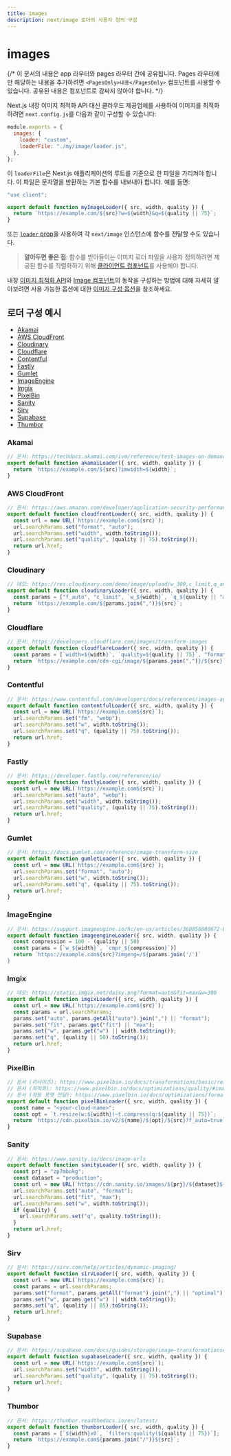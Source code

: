 ```yaml
---
title: images
description: next/image 로더의 사용자 정의 구성
---
```


# images

{/* 이 문서의 내용은 app 라우터와 pages 라우터 간에 공유됩니다. Pages 라우터에만 해당하는 내용을 추가하려면 `<PagesOnly>내용</PagesOnly>` 컴포넌트를 사용할 수 있습니다. 공유된 내용은 컴포넌트로 감싸지 않아야 합니다. */}

Next.js 내장 이미지 최적화 API 대신 클라우드 제공업체를 사용하여 이미지를 최적화하려면 `next.config.js`를 다음과 같이 구성할 수 있습니다:

```js filename="next.config.js"
module.exports = {
  images: {
    loader: "custom",
    loaderFile: "./my/image/loader.js",
  },
};
```

이 `loaderFile`은 Next.js 애플리케이션의 루트를 기준으로 한 파일을 가리켜야 합니다. 이 파일은 문자열을 반환하는 기본 함수를 내보내야 합니다. 예를 들면:

```js filename="my/image/loader.js"
"use client";

export default function myImageLoader({ src, width, quality }) {
  return `https://example.com/${src}?w=${width}&q=${quality || 75}`;
}
```

또는 [`loader` prop](/docs/app/api-reference/components/image#loader)을 사용하여 각 `next/image` 인스턴스에 함수를 전달할 수도 있습니다.

> **알아두면 좋은 점**: 함수를 받아들이는 이미지 로더 파일을 사용자 정의하려면 제공된 함수를 직렬화하기 위해 [클라이언트 컴포넌트](/docs/app/building-your-application/rendering/client-components)를 사용해야 합니다.

내장 [이미지 최적화 API](/docs/app/building-your-application/optimizing/images)와 [Image 컴포넌트](/docs/app/api-reference/components/image)의 동작을 구성하는 방법에 대해 자세히 알아보려면 사용 가능한 옵션에 대한 [이미지 구성 옵션](/docs/app/api-reference/components/image#configuration-options)을 참조하세요.

## 로더 구성 예시

- [Akamai](#akamai)
- [AWS CloudFront](#aws-cloudfront)
- [Cloudinary](#cloudinary)
- [Cloudflare](#cloudflare)
- [Contentful](#contentful)
- [Fastly](#fastly)
- [Gumlet](#gumlet)
- [ImageEngine](#imageengine)
- [Imgix](#imgix)
- [PixelBin](#pixelbin)
- [Sanity](#sanity)
- [Sirv](#sirv)
- [Supabase](#supabase)
- [Thumbor](#thumbor)

### Akamai

```js
// 문서: https://techdocs.akamai.com/ivm/reference/test-images-on-demand
export default function akamaiLoader({ src, width, quality }) {
  return `https://example.com/${src}?imwidth=${width}`;
}
```

### AWS CloudFront

```js
// 문서: https://aws.amazon.com/developer/application-security-performance/articles/image-optimization
export default function cloudfrontLoader({ src, width, quality }) {
  const url = new URL(`https://example.com${src}`);
  url.searchParams.set("format", "auto");
  url.searchParams.set("width", width.toString());
  url.searchParams.set("quality", (quality || 75).toString());
  return url.href;
}
```

### Cloudinary

```js
// 데모: https://res.cloudinary.com/demo/image/upload/w_300,c_limit,q_auto/turtles.jpg
export default function cloudinaryLoader({ src, width, quality }) {
  const params = ["f_auto", "c_limit", `w_${width}`, `q_${quality || "auto"}`];
  return `https://example.com/${params.join(",")}${src}`;
}
```

### Cloudflare

```js
// 문서: https://developers.cloudflare.com/images/transform-images
export default function cloudflareLoader({ src, width, quality }) {
  const params = [`width=${width}`, `quality=${quality || 75}`, "format=auto"];
  return `https://example.com/cdn-cgi/image/${params.join(",")}/${src}`;
}
```

### Contentful

```js
// 문서: https://www.contentful.com/developers/docs/references/images-api/
export default function contentfulLoader({ src, width, quality }) {
  const url = new URL(`https://example.com${src}`);
  url.searchParams.set("fm", "webp");
  url.searchParams.set("w", width.toString());
  url.searchParams.set("q", (quality || 75).toString());
  return url.href;
}
```

### Fastly

```js
// 문서: https://developer.fastly.com/reference/io/
export default function fastlyLoader({ src, width, quality }) {
  const url = new URL(`https://example.com${src}`);
  url.searchParams.set("auto", "webp");
  url.searchParams.set("width", width.toString());
  url.searchParams.set("quality", (quality || 75).toString());
  return url.href;
}
```

### Gumlet

```js
// 문서: https://docs.gumlet.com/reference/image-transform-size
export default function gumletLoader({ src, width, quality }) {
  const url = new URL(`https://example.com${src}`);
  url.searchParams.set("format", "auto");
  url.searchParams.set("w", width.toString());
  url.searchParams.set("q", (quality || 75).toString());
  return url.href;
}
```

### ImageEngine

```js
// 문서: https://support.imageengine.io/hc/en-us/articles/360058880672-Directives
export default function imageengineLoader({ src, width, quality }) {
  const compression = 100 - (quality || 50)
  const params = [`w_${width}`, `cmpr_${compression}`)]
  return `https://example.com${src}?imgeng=/${params.join('/')`
}
```

### Imgix

```js
// 데모: https://static.imgix.net/daisy.png?format=auto&fit=max&w=300
export default function imgixLoader({ src, width, quality }) {
  const url = new URL(`https://example.com${src}`);
  const params = url.searchParams;
  params.set("auto", params.getAll("auto").join(",") || "format");
  params.set("fit", params.get("fit") || "max");
  params.set("w", params.get("w") || width.toString());
  params.set("q", (quality || 50).toString());
  return url.href;
}
```

### PixelBin

```js
// 문서 (리사이즈): https://www.pixelbin.io/docs/transformations/basic/resize/#width-w
// 문서 (최적화): https://www.pixelbin.io/docs/optimizations/quality/#image-quality-when-delivering
// 문서 (자동 포맷 전달): https://www.pixelbin.io/docs/optimizations/format/#automatic-format-selection-with-f_auto-url-parameter
export default function pixelBinLoader({ src, width, quality }) {
  const name = "<your-cloud-name>";
  const opt = `t.resize(w:${width})~t.compress(q:${quality || 75})`;
  return `https://cdn.pixelbin.io/v2/${name}/${opt}/${src}?f_auto=true`;
}
```

### Sanity

```js
// 문서: https://www.sanity.io/docs/image-urls
export default function sanityLoader({ src, width, quality }) {
  const prj = "zp7mbokg";
  const dataset = "production";
  const url = new URL(`https://cdn.sanity.io/images/${prj}/${dataset}${src}`);
  url.searchParams.set("auto", "format");
  url.searchParams.set("fit", "max");
  url.searchParams.set("w", width.toString());
  if (quality) {
    url.searchParams.set("q", quality.toString());
  }
  return url.href;
}
```

### Sirv

```js
// 문서: https://sirv.com/help/articles/dynamic-imaging/
export default function sirvLoader({ src, width, quality }) {
  const url = new URL(`https://example.com${src}`);
  const params = url.searchParams;
  params.set("format", params.getAll("format").join(",") || "optimal");
  params.set("w", params.get("w") || width.toString());
  params.set("q", (quality || 85).toString());
  return url.href;
}
```

### Supabase

```js
// 문서: https://supabase.com/docs/guides/storage/image-transformations#nextjs-loader
export default function supabaseLoader({ src, width, quality }) {
  const url = new URL(`https://example.com${src}`);
  url.searchParams.set("width", width.toString());
  url.searchParams.set("quality", (quality || 75).toString());
  return url.href;
}
```

### Thumbor

```js
// 문서: https://thumbor.readthedocs.io/en/latest/
export default function thumborLoader({ src, width, quality }) {
  const params = [`${width}x0`, `filters:quality(${quality || 75})`];
  return `https://example.com${params.join("/")}${src}`;
}
```
